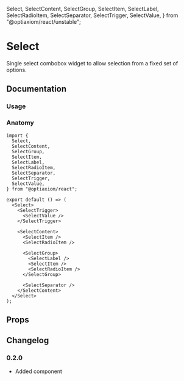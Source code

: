   Select,
  SelectContent,
  SelectGroup,
  SelectItem,
  SelectLabel,
  SelectRadioItem,
  SelectSeparator,
  SelectTrigger,
  SelectValue,
} from "@optiaxiom/react/unstable";

# Select

Single select combobox widget to allow selection from a fixed set of options.

## Documentation

### Usage

<Demo component={Usage} />

### Anatomy

```tsx
import {
  Select,
  SelectContent,
  SelectGroup,
  SelectItem,
  SelectLabel,
  SelectRadioItem,
  SelectSeparator,
  SelectTrigger,
  SelectValue,
} from "@optiaxiom/react";

export default () => (
  <Select>
    <SelectTrigger>
      <SelectValue />
    </SelectTrigger>

    <SelectContent>
      <SelectItem />
      <SelectRadioItem />

      <SelectGroup>
        <SelectLabel />
        <SelectItem />
        <SelectRadioItem />
      </SelectGroup>

      <SelectSeparator />
    </SelectContent>
  </Select>
);
```

## Props

<PropsTable component={Select} />
<PropsTable component={SelectTrigger} base={Button} />
<PropsTable component={SelectValue} />
<PropsTable component={SelectContent} />
<PropsTable component={SelectItem} />
<PropsTable component={SelectRadioItem} />
<PropsTable component={SelectGroup} />
<PropsTable component={SelectLabel} />
<PropsTable component={SelectSeparator} />

## Changelog

### 0.2.0

- Added component
